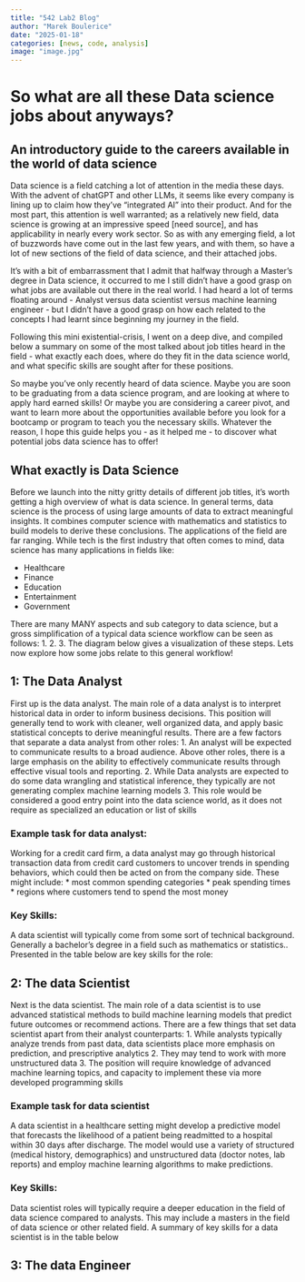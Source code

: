 ```yaml
---
title: "542 Lab2 Blog"
author: "Marek Boulerice"
date: "2025-01-18"
categories: [news, code, analysis]
image: "image.jpg"
---
```


# So what are all these Data science jobs about anyways?
## An introductory guide to the careers available in the world of data science


Data science is a field catching a lot of attention in the media these days. With the advent of chatGPT and other LLMs, it seems like every company is lining up to claim how they’ve “integrated AI” into their product. And for the most part, this attention is well warranted; as a relatively new field, data science is growing at an impressive speed [need source], and has applicability in nearly every work sector. So as with any emerging field, a lot of buzzwords have come out in the last few years, and with them, so have a lot of new sections of the field of data science, and their attached jobs.

It’s with a bit of embarrassment that I admit that halfway through a Master’s degree in Data science, it occurred to me I still didn’t have a good grasp on what jobs are available out there in the real world. I had heard a lot of terms floating around - Analyst versus data scientist versus machine learning engineer - but I didn’t have a good grasp on how each related to the concepts I had learnt since beginning my journey in the field.

Following this mini existential-crisis, I went on a deep dive, and compiled below a summary on some of the most talked about job titles heard in the field - what exactly each does, where do they fit in the data science world, and what specific skills are sought after for these positions.

So maybe you’ve only recently heard of data science. Maybe you are soon to be graduating from a data science program, and are looking at where to apply hard earned skills! Or maybe you are considering a career pivot, and want to learn more about the opportunities available before you look for a bootcamp or program to teach you the necessary skills. Whatever the reason, I hope this guide helps you - as it helped me - to discover what potential jobs data science has to offer!


## What exactly is Data Science

Before we launch into the nitty gritty details of different job titles, it’s worth getting a high overview of what is data science. In general terms, data science is the process of using large amounts of data to extract meaningful insights. It combines computer science with mathematics and statistics to build models to derive these conclusions. The applications of the field are far ranging. While tech is the first industry that often comes to mind, data science has many applications in fields like: 

* Healthcare
* Finance
* Education
* Entertainment
* Government

There are many MANY aspects and sub category to data science, but a gross simplification of a typical data science workflow can be seen as follows:
1.
2.
3.
The diagram below gives a visualization of these steps. Lets now explore how some jobs relate to this general workflow!

## 1: The Data Analyst
First up is the data analyst. The main role of a data analyst is to interpret historical data in order to inform business decisions. This position will generally tend to work with cleaner, well organized data, and apply basic statistical concepts to derive meaningful results. There are a few factors that separate a data analyst from other roles:
1. An analyst will be expected to communicate results to a broad audience. Above other roles, there is a large emphasis on the ability to effectively communicate results through effective visual tools and reporting. 
2. While Data analysts are expected to do some data wrangling and statistical inference, they typically are not generating complex machine learning models
3. This role would be considered a good entry point into the data science world, as it does not require as specialized an education or list of skills

### Example task for data analyst:
Working for a credit card firm, a data analyst may go through historical transaction data from credit card customers to uncover trends in spending behaviors, which could then be acted on from the company side. These might include:
* most common spending categories 
* peak spending times 
* regions where customers tend to spend the most money

### Key Skills:
A data scientist will typically come from some sort of technical background. Generally a bachelor’s degree in a field such as mathematics or statistics.. Presented in the table below are key skills for the role: 


## 2: The data Scientist
Next is the data scientist. The main role of a data scientist is to use advanced statistical methods to build machine learning models that predict future outcomes or recommend actions. There are a few things that set data scientist apart from their analyst counterparts:
1. While analysts typically analyze trends from past data, data scientists place more emphasis on prediction, and prescriptive analytics
2. They may tend to work with more unstructured data
3. The position will require knowledge of advanced machine learning topics, and capacity to implement these via more developed programming skills

### Example task for data scientist
A data scientist in a healthcare setting might develop a predictive model that forecasts the likelihood of a patient being readmitted to a hospital within 30 days after discharge. The model would use a variety of structured (medical history, demographics) and unstructured data (doctor notes, lab reports) and employ machine learning algorithms to make predictions.

### Key Skills:
Data scientist roles will typically require a deeper education in the field of data science compared to analysts. This may include a masters in the field of data science or other related field. A summary of key skills for a data scientist is in the table below


## 3: The data Engineer

